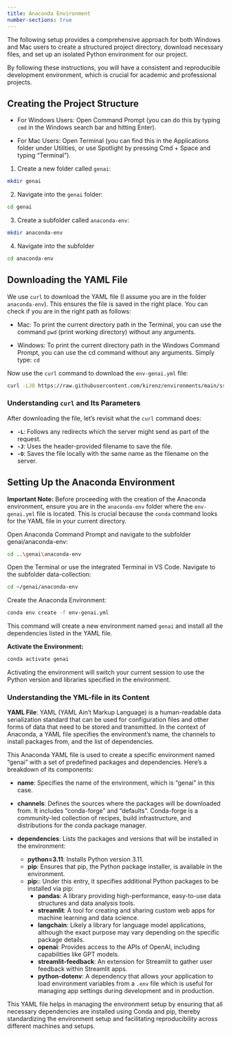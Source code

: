 ```yaml
---
title: Anaconda Environment
number-sections: true
---
```


The following setup provides a comprehensive approach for both Windows and Mac users to create a structured project directory, download necessary files, and set up an isolated Python environment for our project. 

By following these instructions, you will have a consistent and reproducible development environment, which is crucial for academic and professional projects.


## Creating the Project Structure

- For Windows Users: Open Command Prompt (you can do this by typing `cmd` in the Windows search bar and hitting Enter).

- For Mac Users: Open Terminal (you can find this in the Applications folder under Utilities, or use Spotlight by pressing Cmd + Space and typing "Terminal").


1. Create a new folder called `genai`:

```bash
mkdir genai
```

2. Navigate into the `genai` folder:

```bash
cd genai
```

3. Create a subfolder called `anaconda-env`:
   
```bash
mkdir anaconda-env
```

4. Navigate into the subfolder

```bash
cd anaconda-env
```


## Downloading the YAML File

We use `curl` to download the YAML file (I assume you are in the folder `anaconda-env`). This ensures the file is saved in the right place. You can check if you are in the right path as follows: 

- Mac: To print the current directory path in the Terminal, you can use the command `pwd` (print working directory) without any arguments. 

- Windows: To print the current directory path in the Windows Command Prompt, you can use the cd command without any arguments. Simply type: `cd`

Now use the `curl` command to download the `env-genai.yml` file:

```bash
curl -LJO https://raw.githubusercontent.com/kirenz/environments/main/ss2024/env-genai.yml
```

### Understanding `curl` and Its Parameters

After downloading the file, let's revisit what the `curl` command does:

- **`-L`**: Follows any redirects which the server might send as part of the request.
- **`-J`**: Uses the header-provided filename to save the file.
- **`-O`**: Saves the file locally with the same name as the filename on the server.

## Setting Up the Anaconda Environment

**Important Note:** Before proceeding with the creation of the Anaconda environment, ensure you are in the `anaconda-env` folder where the `env-genai.yml` file is located. This is crucial because the `conda` command looks for the YAML file in your current directory.

:::{.callout-tip collapse="true" title="Windows-User"}
Open Anaconda Command Prompt and navigate to the subfolder genai/anaconda-env:

```bash
cd ..\genai\anaconda-env
```
:::


:::{.callout-tip collapse="true" title="Mac-User"}
Open the Terminal or use the integrated Terminal in VS Code. Navigate to the subfolder data-collection:

```bash
cd ~/genai/anaconda-env
```
:::


Create the Anaconda Environment:


```bash
conda env create -f env-genai.yml
```
This command will create a new environment named `genai` and install all the dependencies listed in the YAML file.

**Activate the Environment:**

```bash
conda activate genai
```
Activating the environment will switch your current session to use the Python version and libraries specified in the environment.

### Understanding the YML-file in its Content

**YAML File**: YAML (YAML Ain't Markup Language) is a human-readable data serialization standard that can be used for configuration files and other forms of data that need to be stored and transmitted. In the context of Anaconda, a YAML file specifies the environment's name, the channels to install packages from, and the list of dependencies.

This Anaconda YAML file is used to create a specific environment named "genai" with a set of predefined packages and dependencies. Here's a breakdown of its components:

- **name**: Specifies the name of the environment, which is "genai" in this case.

- **channels**: Defines the sources where the packages will be downloaded from. It includes "conda-forge" and "defaults". Conda-forge is a community-led collection of recipes, build infrastructure, and distributions for the conda package manager.

- **dependencies**: Lists the packages and versions that will be installed in the environment:
  - **python=3.11**: Installs Python version 3.11.
  - **pip**: Ensures that pip, the Python package installer, is available in the environment.
  - **pip:**: Under this entry, it specifies additional Python packages to be installed via pip:
    - **pandas**: A library providing high-performance, easy-to-use data structures and data analysis tools.
    - **streamlit**: A tool for creating and sharing custom web apps for machine learning and data science.
    - **langchain**: Likely a library for language model applications, although the exact purpose may vary depending on the specific package details.
    - **openai**: Provides access to the APIs of OpenAI, including capabilities like GPT models.
    - **streamlit-feedback**: An extension for Streamlit to gather user feedback within Streamlit apps.
    - **python-dotenv**: A dependency that allows your application to load environment variables from a `.env` file which is useful for managing app settings during development and in production.

This YAML file helps in managing the environment setup by ensuring that all necessary dependencies are installed using Conda and pip, thereby standardizing the environment setup and facilitating reproducibility across different machines and setups.
